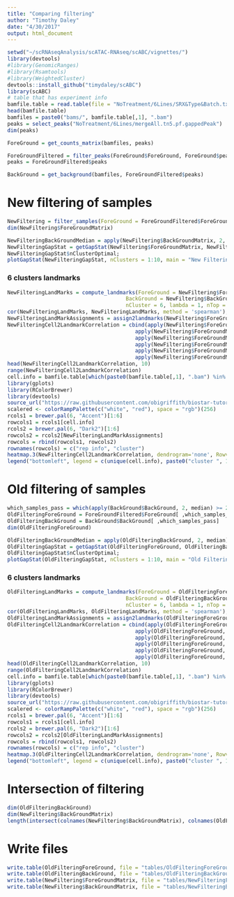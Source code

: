 ```yaml
---
title: "Comparing filtering"
author: "Timothy Daley"
date: "4/30/2017"
output: html_document
---
```




```r
setwd("~/scRNAseqAnalysis/scATAC-RNAseq/scABC/vignettes/")
library(devtools)
#library(GenomicRanges)
#library(Rsamtools)
#library(WeightedCluster)
devtools::install_github("timydaley/scABC")
library(scABC)
# table that has experiment info
bamfile.table = read.table(file = "NoTreatment/6Lines/SRX&Type&Batch.txt")
head(bamfile.table)
bamfiles = paste0("bams/", bamfile.table[,1], ".bam")
peaks = select_peaks("NoTreatment/6Lines/mergeAll.tn5.pf.gappedPeak")
dim(peaks)
```

```r
ForeGround = get_counts_matrix(bamfiles, peaks)
```

```r
ForeGroundFiltered = filter_peaks(ForeGround$ForeGround, ForeGround$peaks)
peaks = ForeGroundFiltered$peaks
```

```r
BackGround = get_background(bamfiles, ForeGroundFiltered$peaks)
```

# New filtering of samples
```r
NewFiltering = filter_samples(ForeGround = ForeGroundFiltered$ForeGround, BackGround = BackGround$BackGround)
dim(NewFiltering$ForeGroundMatrix)
```

```r
NewFilteringBackGroundMedian = apply(NewFiltering$BackGroundMatrix, 2, median)
NewFilteringGapStat = getGapStat(NewFiltering$ForeGroundMatrix, NewFilteringBackGroundMedian, nClusters=1:10, quiet = FALSE, nTop = 50000)
NewFilteringGapStat$nClusterOptimal;
plotGapStat(NewFilteringGapStat, nClusters = 1:10, main = "New Filtering Gap Stat")
```

### 6 clusters landmarks

```r
NewFilteringLandMarks = compute_landmarks(ForeGround = NewFiltering$ForeGroundMatrix, 
                                      BackGround = NewFiltering$BackGroundMatrix, 
                                      nCluster = 6, lambda = 1, nTop = 2000)
cor(NewFilteringLandMarks, NewFilteringLandMarks, method = 'spearman');
NewFilteringLandMarkAssignments = assign2landmarks(NewFiltering$ForeGroundMatrix, NewFilteringLandMarks)
NewFilteringCell2LandmarkCorrelation = cbind(apply(NewFiltering$ForeGroundMatrix, 2, function(x) cor(x, NewFilteringLandMarks[,1], method = 'spearman')), 
                                         apply(NewFiltering$ForeGroundMatrix, 2, function(x) cor(x, NewFilteringLandMarks[,2], method = 'spearman')), 
                                         apply(NewFiltering$ForeGroundMatrix, 2, function(x) cor(x, NewFilteringLandMarks[,3], method = 'spearman')), 
                                         apply(NewFiltering$ForeGroundMatrix, 2, function(x) cor(x, NewFilteringLandMarks[,4], method = 'spearman')), 
                                         apply(NewFiltering$ForeGroundMatrix, 2, function(x) cor(x, NewFilteringLandMarks[,5], method = 'spearman')), 
                                         apply(NewFiltering$ForeGroundMatrix, 2, function(x) cor(x, NewFilteringLandMarks[,6], method = 'spearman')))
head(NewFilteringCell2LandmarkCorrelation, 10)
range(NewFilteringCell2LandmarkCorrelation)
cell.info = bamfile.table[which(paste0(bamfile.table[,1], ".bam") %in% colnames(NewFiltering$ForeGroundMatrix)), 2]
library(gplots) 
library(RColorBrewer)
library(devtools)
source_url("https://raw.githubusercontent.com/obigriffith/biostar-tutorials/master/Heatmaps/heatmap.3.R")
scalered <- colorRampPalette(c("white", "red"), space = "rgb")(256)
rcols1 = brewer.pal(6, "Accent")[1:6]
rowcols1 = rcols1[cell.info]
rcols2 = brewer.pal(6, "Dark2")[1:6]
rowcols2 = rcols2[NewFilteringLandMarkAssignments]
rowcols = rbind(rowcols1, rowcols2)
rownames(rowcols) = c("rep info", "cluster")
heatmap.3(NewFilteringCell2LandmarkCorrelation, dendrogram='none', Rowv=FALSE, Colv=FALSE, trace='none', col = scalered, margin = c(5, 5), density.info = "none", RowSideColors = rowcols, RowSideColorsSize=2, symm=F,symkey=F,symbreaks=F, scale="none")
legend("bottomleft", legend = c(unique(cell.info), paste0("cluster ", 1:6)), col = c(rcols1, rcols2), border=FALSE, bty="n", y.intersp = 0.7, cex=0.7, pch = 15)
```


# Old filtering of samples

```r
which_samples_pass = which(apply(BackGround$BackGround, 2, median) >= 2)
OldFilteringForeGround = ForeGroundFiltered$ForeGround[ ,which_samples_pass]
OldFilteringBackGround = BackGround$BackGround[ ,which_samples_pass]
dim(OldFilteringForeGround)
```


```r
OldFilteringBackGroundMedian = apply(OldFilteringBackGround, 2, median)
OldFilteringGapStat = getGapStat(OldFilteringForeGround, OldFilteringBackGroundMedian, nClusters=1:10, quiet = FALSE, nTop = 50000)
OldFilteringGapStat$nClusterOptimal;
plotGapStat(OldFilteringGapStat, nClusters = 1:10, main = "Old Filtering Gap Stat")
```


### 6 clusters landmarks

```r
OldFilteringLandMarks = compute_landmarks(ForeGround = OldFilteringForeGround, 
                                      BackGround = OldFilteringBackGround, 
                                      nCluster = 6, lambda = 1, nTop = 2000)
cor(OldFilteringLandMarks, OldFilteringLandMarks, method = 'spearman');
OldFilteringLandMarkAssignments = assign2landmarks(OldFilteringForeGround, OldFilteringLandMarks)
OldFilteringCell2LandmarkCorrelation = cbind(apply(OldFilteringForeGround, 2, function(x) cor(x, OldFilteringLandMarks[,1], method = 'spearman')), 
                                         apply(OldFilteringForeGround, 2, function(x) cor(x, OldFilteringLandMarks[,2], method = 'spearman')), 
                                         apply(OldFilteringForeGround, 2, function(x) cor(x, OldFilteringLandMarks[,3], method = 'spearman')), 
                                         apply(OldFilteringForeGround, 2, function(x) cor(x, OldFilteringLandMarks[,4], method = 'spearman')), 
                                         apply(OldFilteringForeGround, 2, function(x) cor(x, OldFilteringLandMarks[,5], method = 'spearman')), 
                                         apply(OldFilteringForeGround, 2, function(x) cor(x, OldFilteringLandMarks[,6], method = 'spearman')))
head(OldFilteringCell2LandmarkCorrelation, 10)
range(OldFilteringCell2LandmarkCorrelation)
cell.info = bamfile.table[which(paste0(bamfile.table[,1], ".bam") %in% colnames(OldFilteringForeGround)), 2]
library(gplots) 
library(RColorBrewer)
library(devtools)
source_url("https://raw.githubusercontent.com/obigriffith/biostar-tutorials/master/Heatmaps/heatmap.3.R")
scalered <- colorRampPalette(c("white", "red"), space = "rgb")(256)
rcols1 = brewer.pal(6, "Accent")[1:6]
rowcols1 = rcols1[cell.info]
rcols2 = brewer.pal(6, "Dark2")[1:6]
rowcols2 = rcols2[OldFilteringLandMarkAssignments]
rowcols = rbind(rowcols1, rowcols2)
rownames(rowcols) = c("rep info", "cluster")
heatmap.3(OldFilteringCell2LandmarkCorrelation, dendrogram='none', Rowv=FALSE, Colv=FALSE, trace='none', col = scalered, margin = c(5, 5), density.info = "none", RowSideColors = rowcols, RowSideColorsSize=2, symm=F,symkey=F,symbreaks=F, scale="none")
legend("bottomleft", legend = c(unique(cell.info), paste0("cluster ", 1:6)), col = c(rcols1, rcols2), border=FALSE, bty="n", y.intersp = 0.7, cex=0.7, pch = 15)
```


# Intersection of filtering

```r
dim(OldFilteringBackGround)
dim(NewFiltering$BackGroundMatrix)
length(intersect(colnames(NewFiltering$BackGroundMatrix), colnames(OldFilteringBackGround)))
```

# Write files

```r
write.table(OldFilteringForeGround, file = "tables/OldFilteringForeGround.txt", quote = FALSE, sep = "\t", row.names = FALSE, col.names = TRUE)
write.table(OldFilteringBackGround, file = "tables/OldFilteringBackGround.txt", quote = FALSE, sep = "\t", row.names = FALSE, col.names = TRUE)
write.table(NewFiltering$ForeGroundMatrix, file = "tables/NewFilteringForeGround.txt", quote = FALSE, sep = "\t", row.names = FALSE, col.names = TRUE)
write.table(NewFiltering$BackGroundMatrix, file = "tables/NewFilteringBackGround.txt", quote = FALSE, sep = "\t", row.names = FALSE, col.names = TRUE)
```
